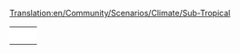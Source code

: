[[Translation:en/Community/Scenarios/Climate/Sub-Tropical]]
{{en/Community/Scenarios/Scenarios by setting}}

{|
|-
|style="border:none;background:white"|
{{en/Scenario/Islands}}

|style="border:none;background:white"|
{{en/Scenario/Echo}}

|style="border:none;background:white"|
{{en/Scenario/The Isles}}

|-

|style="border:none;background:white"|
{{en/Scenario/Tropical River}}

|style="border:none;background:white"|
{{en/Scenario/Chatham Islands}}

|style="border:none;background:white"|
{{en/Scenario/Alexander to Karthoum}}

|-
|style="border:none;background:white"|
{{en/Scenario/Desert Tracking}}

|style="border:none;background:white"|
{{en/Scenario/Jamaica}}

|style="border:none;background:white"|
{{en/Scenario/The Barrens}}

|-
|style="border:none;background:white"|
{{en/Scenario/Malta}}

|style="border:none;background:white"|
{{en/Scenario/Cuba}}

|style="border:none;background:white"|
{{en/Scenario/The Islands of Quandaya}}

|-
|style="border:none;background:white"|
{{en/Scenario/Colorado}}


|}